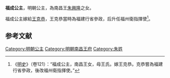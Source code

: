{{東亞女性歷史人物
| 名稱=福成公主
| 身份=[[明朝|明朝]]公主
| 畫像=
| 說明=
| 姓=朱
| 名=
| 封爵=[[公主|公主]]
| 位號=
| 封號=福成公主
| 出生年=
| 逝世年=
| 諡號=
| 墳墓=
| 父親=[[朱興隆|朱興隆]]
| 同胞兄弟=
| 母親=
|}}


'''福成公主'''，明朝公主，為南昌王[[朱興隆|朱興隆]]之女。

福成公主嫁給[[王克恭|王克恭]]，王克恭當時為福建行省參政，后升任福州衛指揮使<ref>《[[明史|明史]]》（卷121）：“福成公主，南昌王女，母王氏。嫁王克恭。克恭嘗為福建行省參政，後改福州衛指揮使。”</ref>。

==参考文献==
<div class="references-small">
<references></references>
</div>

{{明朝人物小作品}}
[[Category:明朝公主|Category:明朝公主]]
[[Category:明朝南昌王府|Category:明朝南昌王府]]
[[Category:朱姓|Category:朱姓]]